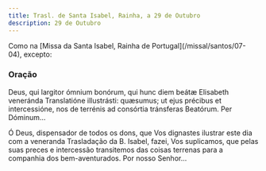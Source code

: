 ```yaml
---
title: Trasl. de Santa Isabel, Rainha, a 29 de Outubro
description: 29 de Outubro
---
```


<aside>
  Como na [Missa da Santa Isabel, Rainha de Portugal](/missal/santos/07-04),
  excepto:
</aside>

### Oração

<div class="side-by-side not-content">

Deus, qui largitor ómnium bonórum, qui hunc diem beátæ Elisabeth veneránda Translatióne illustrásti: quæsumus; ut ejus précibus et intercessióne, nos de terrénis ad consórtia tránsferas Beatórum. Per Dóminum...

Ó Deus, dispensador de todos os dons, que Vos dignastes ilustrar este dia com a veneranda Trasladação da B. Isabel, fazei, Vos suplicamos, que pelas suas preces e intercessão transitemos das coisas terrenas para a companhia dos bem-aventurados. Por nosso Senhor...

</div>
